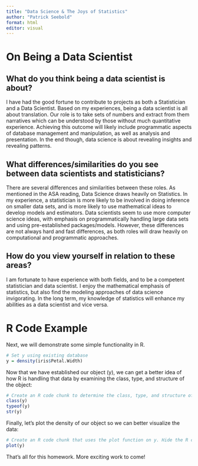 ```yaml
---
title: "Data Science & The Joys of Statistics"
author: "Patrick Seebold"
format: html
editor: visual
---
```


# On Being a Data Scientist

## What do you think being a data scientist is about?

I have had the good fortune to contribute to projects as both a Statistician and a Data Scientist. Based on my experiences, being a data scientist is all about translation. Our role is to take sets of numbers and extract from them narratives which can be understood by those without much quantitative experience. Achieving this outcome will likely include programmatic aspects of database management and manipulation, as well as analysis and presentation. In the end though, data science is about revealing insights and revealing patterns.

## What differences/similarities do you see between data scientists and statisticians?

There are several differences and similarities between these roles. As mentioned in the ASA reading, Data Science draws heavily on Statistics. In my experience, a statistician is more likely to be involved in doing inference on smaller data sets, and is more likely to use mathematical ideas to develop models and estimators. Data scientists seem to use more computer science ideas, with emphasis on programmatically handling large data sets and using pre-established packages/models. However, these differences are not always hard and fast differences, as both roles will draw heavily on computational and programmatic approaches.

## How do you view yourself in relation to these areas?

I am fortunate to have experience with both fields, and to be a competent statistician and data scientist. I enjoy the mathematical emphasis of statistics, but also find the modeling approaches of data science invigorating. In the long term, my knowledge of statistics will enhance my abilities as a data scientist and vice versa.

# R Code Example

Next, we will demonstrate some simple functionality in R.

```r
# Set y using existing database
y = density(iris$Petal.Width)
```

Now that we have established our object (y), we can get a better idea of how R is handling that data by examining the class, type, and structure of the object:

```r
# Create an R code chunk to determine the class, type, and structure of the object y
class(y)
typeof(y)
str(y)
```

Finally, let's plot the density of our object so we can better visualize the data:

```r
# Create an R code chunk that uses the plot function on y. Hide the R code in the final document by setting echo to false.
plot(y)
```

That's all for this homework. More exciting work to come!
